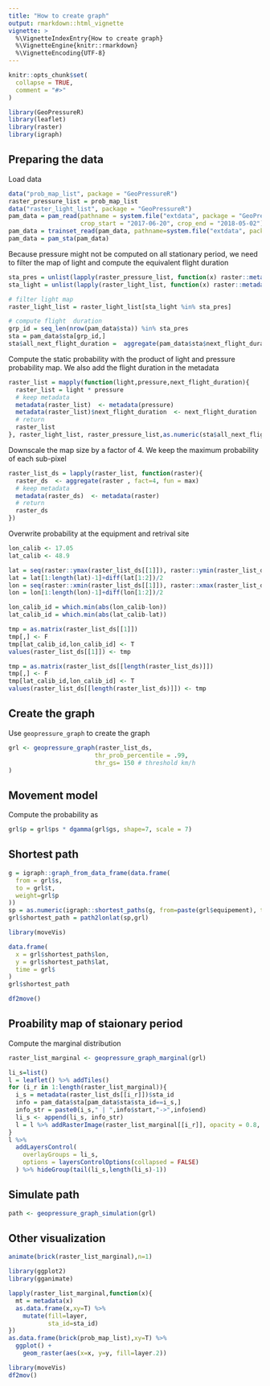 ```yaml
---
title: "How to create graph"
output: rmarkdown::html_vignette
vignette: >
  %\VignetteIndexEntry{How to create graph}
  %\VignetteEngine{knitr::rmarkdown}
  %\VignetteEncoding{UTF-8}
---
```


```r
knitr::opts_chunk$set(
  collapse = TRUE,
  comment = "#>"
)
```

```r
library(GeoPressureR)
library(leaflet)
library(raster)
library(igraph)
```

## Preparing the data

Load data
```r
data("prob_map_list", package = "GeoPressureR")
raster_pressure_list = prob_map_list
data("raster_light_list", package = "GeoPressureR")
pam_data = pam_read(pathname = system.file("extdata", package = "GeoPressureR"),
                    crop_start = "2017-06-20", crop_end = "2018-05-02")
pam_data = trainset_read(pam_data, pathname=system.file("extdata", package = "GeoPressureR"))
pam_data = pam_sta(pam_data)
```

  Because pressure might not be computed on all stationary period, we need to filter the map of light and compute the equivalent flight duration

```r
sta_pres = unlist(lapply(raster_pressure_list, function(x) raster::metadata(x)$sta_id))
sta_light = unlist(lapply(raster_light_list, function(x) raster::metadata(x)$sta_id))

# filter light map
raster_light_list = raster_light_list[sta_light %in% sta_pres]

# compute flight  duration
grp_id = seq_len(nrow(pam_data$sta)) %in% sta_pres
sta = pam_data$sta[grp_id,]
sta$all_next_flight_duration =  aggregate(pam_data$sta$next_flight_duration, by=list(Category=cumsum(grp_id)), sum )$x
```

Compute the static probability with the product of light and pressure probability map. We also add the flight duration in the metadata

```r
raster_list = mapply(function(light,pressure,next_flight_duration){
  raster_list = light * pressure
  # keep metadata
  metadata(raster_list)  <- metadata(pressure)
  metadata(raster_list)$next_flight_duration  <- next_flight_duration
  # return
  raster_list
}, raster_light_list, raster_pressure_list,as.numeric(sta$all_next_flight_duration, units="hours"))
```

Downscale the map size by a factor of 4. We keep the maximum probability of each sub-pixel

```r
raster_list_ds = lapply(raster_list, function(raster){
  raster_ds  <- aggregate(raster , fact=4, fun = max)
  # keep metadata
  metadata(raster_ds)  <- metadata(raster)
  # return
  raster_ds
})
```

Overwrite probability at the equipment and retrival site

```r
lon_calib <- 17.05	
lat_calib <- 48.9

lat = seq(raster::ymax(raster_list_ds[[1]]), raster::ymin(raster_list_ds[[1]]), length.out=nrow(raster_list_ds[[1]])+1)
lat = lat[1:length(lat)-1]+diff(lat[1:2])/2
lon = seq(raster::xmin(raster_list_ds[[1]]), raster::xmax(raster_list_ds[[1]]), length.out=ncol(raster_list_ds[[1]])+1)
lon = lon[1:length(lon)-1]+diff(lon[1:2])/2

lon_calib_id = which.min(abs(lon_calib-lon))
lat_calib_id = which.min(abs(lat_calib-lat))

tmp = as.matrix(raster_list_ds[[1]])
tmp[,] <- F
tmp[lat_calib_id,lon_calib_id] <- T
values(raster_list_ds[[1]]) <- tmp

tmp = as.matrix(raster_list_ds[[length(raster_list_ds)]])
tmp[,] <- F
tmp[lat_calib_id,lon_calib_id] <- T
values(raster_list_ds[[length(raster_list_ds)]]) <- tmp
```

## Create the graph 

Use `geopressure_graph` to create the graph

```r
grl <- geopressure_graph(raster_list_ds, 
                        thr_prob_percentile = .99, 
                        thr_gs= 150 # threshold km/h
)
```

## Movement model

Compute the probability as

```r
grl$p = grl$ps * dgamma(grl$gs, shape=7, scale = 7)
```

## Shortest path

```r
g = igraph::graph_from_data_frame(data.frame(
  from = grl$s,
  to = grl$t,
  weight=grl$p
))
sp = as.numeric(igraph::shortest_paths(g, from=paste(grl$equipement), to=paste(grl$retrival))$vpath[[1]]$name)
grl$shortest_path = path2lonlat(sp,grl)
```

```r
library(moveVis)

data.frame(
  x = grl$shortest_path$lon,
  y = grl$shortest_path$lat,
  time = grl$
)
grl$shortest_path 

df2move()

```


## Proability map of staionary period

Compute the marginal distribution

```r
raster_list_marginal <- geopressure_graph_marginal(grl)
```

```r
li_s=list()
l = leaflet() %>% addTiles() 
for (i_r in 1:length(raster_list_marginal)){
  i_s = metadata(raster_list_ds[[i_r]])$sta_id
  info = pam_data$sta[pam_data$sta$sta_id==i_s,]
  info_str = paste0(i_s," | ",info$start,"->",info$end)
  li_s <- append(li_s, info_str)
  l = l %>% addRasterImage(raster_list_marginal[[i_r]], opacity = 0.8, group=info_str) 
}
l %>% 
  addLayersControl(
    overlayGroups = li_s,
    options = layersControlOptions(collapsed = FALSE)
  ) %>% hideGroup(tail(li_s,length(li_s)-1))
```

## Simulate path


```r
path <- geopressure_graph_simulation(grl)
```

## Other visualization

```r
animate(brick(raster_list_marginal),n=1)
```

```r
library(ggplot2)
library(gganimate)

lapply(raster_list_marginal,function(x){
  mt = metadata(x)
  as.data.frame(x,xy=T) %>% 
    mutate(fill=layer,
           sta_id=sta_id)
})
as.data.frame(brick(prob_map_list),xy=T) %>% 
  ggplot() +
    geom_raster(aes(x=x, y=y, fill=layer.2))
```



```r
library(moveVis)
df2mov()
```
